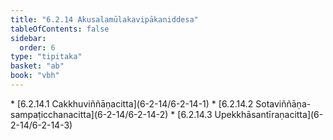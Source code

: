 ```yaml
---
title: "6.2.14 Akusalamūlakavipākaniddesa"
tableOfContents: false
sidebar:
  order: 6
type: "tipitaka"
basket: "ab"
book: "vbh"
---
```



<DynamicBreadcrumb />



<TableOfContents book="vbh" section="6.2.14">
* [6.2.14.1 Cakkhuviññāṇacitta](6-2-14/6-2-14-1)
* [6.2.14.2 Sotaviññāṇa-sampaṭicchanacitta](6-2-14/6-2-14-2)
* [6.2.14.3 Upekkhāsantīraṇacitta](6-2-14/6-2-14-3)
</TableOfContents>